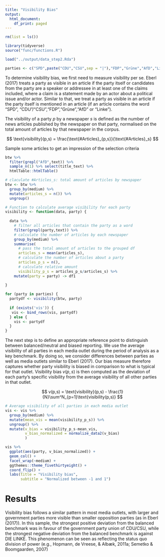 ```yaml
---
title: "Visibility Bias"
output:
  html_document:
    df_print: paged
---
```


```r
rm(list = ls())

library(tidyverse)
source("func/functions.R")

load("../output/data_step2.Rda")

parties <- c("SPD",paste("CDU","CSU",sep = "|"),"FDP","Grüne","AfD","Linke")
```

To determine visibility bias, we first need to measure visibility per se. Eberl (2017) treats a party as visible in an article if the party itself or candidates from the party are a speaker or addressee in at least one of the claims included, where a claim is a statement made by an actor about a political issue and/or actor. Similar to that, we treat a party as visible in an article if the party itself is mentioned in an article (if an article contains the word "SPD", "CDU"/"CSU","FDP","Grüne","AfD" or "Linke"). 

The visibility of a party $p$ by a newspaper $s$ is defined as the number of news articles published by the newspaper on that party, normalised on the total amount of articles by that newspaper in the corpus.

$$
\text{visibility}(p,s) = \frac{\text{#Articles}_{p,s}}{\text{#Articles}_s}
$$

Sample some articles to get an impression of the selection criteria

```r
btw %>%
  filter(grepl("AfD",text)) %>%
  sample_n(1) %>% select(title_text) %>%
  htmlTable::htmlTable()
```

```r
# claculate #Articles_s: total amount of articles by newspaper
btw <- btw %>% 
  group_by(medium) %>%
  mutate(articles_s = n()) %>%
  ungroup()
```

```r
# Function to calculate average visibility for each party
visibility <- function(data, party) {
     
  data %>% 
    # filter all articles that contain the party as a word
    filter(grepl(party,text)) %>%
    # calculate the number of articles by each newspaper
    group_by(medium) %>%
    summarise(
      # pass the total amount of articles to the grouped df
      articles_s = mean(articles_s),
      # calculate the number of articles about a party
      articles_p_s = n(),
      # calculate relative amount
      visibility_p_s = articles_p_s/articles_s) %>%
    mutate(party = party) -> df1
  
}
```

```r
for (party in parties) {
  partydf <- visibility(btw, party)
  
  if (exists('vis')) {
   vis <- bind_rows(vis, partydf) 
  } else {
    vis <- partydf
  }
}
```

The next step is to define an appropriate reference point to distinguish between balanced/neutral and biased reporting. We use the average visibility of all parties in each media outlet during the period of analysis as a key benchmark. By doing so, we consider differences between parties as well as media outlets similar to Eberl (2017). Our bias measure therefore captures whether party visibility is biased in comparison to what is typical for that outlet. Visibility bias $v(p,s)$ is then computed as the deviation of each party’s specific visibility from the average visibility of all other parties in that outlet.

$$
v(p,s) =  \text{visibility}(p,s) - \frac{1}{N}\sum^N_{p=1}\text{visibility(p,s)}
$$

```r
# Average visibility of all parties in each media outlet
vis <- vis %>%
  group_by(medium) %>%
  mutate(mean_vis = mean(visibility_p_s)) %>%
  ungroup() %>%
  mutate(v_bias = visibility_p_s-mean_vis,
         v_bias_normalized = normalize_data2(v_bias)
         )
```

```r
vis %>%
  ggplot(aes(party, v_bias_normalized)) +
  geom_col() +
  facet_wrap(~medium) +
  ggthemes::theme_fivethirtyeight() +
  coord_flip() +
  labs(title = "Visibility bias",
       subtitle = "Normalized between -1 and 1")
```

# Results

Visibility bias follows a similar pattern in most media outlets, with larger and government parties more visible than smaller opposition parties (as in Eberl (2017)). In this sample, the strongest positive deviation from the balanced benchmark was in favour of the government party union of CDU/CSU, while the strongest negative deviation from the balanced benchmark is against DIE LINKE. This phenomenon can be seen as reflecting the status quo division of power (e.g., Hopmann, de Vreese, & Albæk, 2011a; Semetko & Boomgaarden, 2007) 
